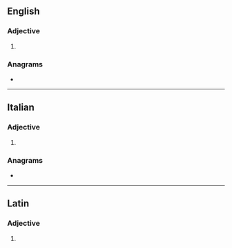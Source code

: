 ==English==

===Adjective===
{{en-adj}}

# {{alternative spelling of|en|villous}}

===Anagrams===
* {{anagrams|en|a=eillosv|vollies}}

----

==Italian==

===Adjective===
{{head|it|adjective form}}

# {{inflection of|it|villoso||f|p}}

===Anagrams===
* {{anagrams|it|a=eillosv|sollevi|vellosi}}

----

==Latin==

===Adjective===
{{la-adj-form|villōse}}

# {{inflection of|la|villōsus||voc|m|s}}